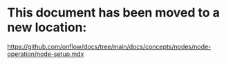 # This document has been moved to a new location:

https://github.com/onflow/docs/tree/main/docs/concepts/nodes/node-operation/node-setup.mdx
